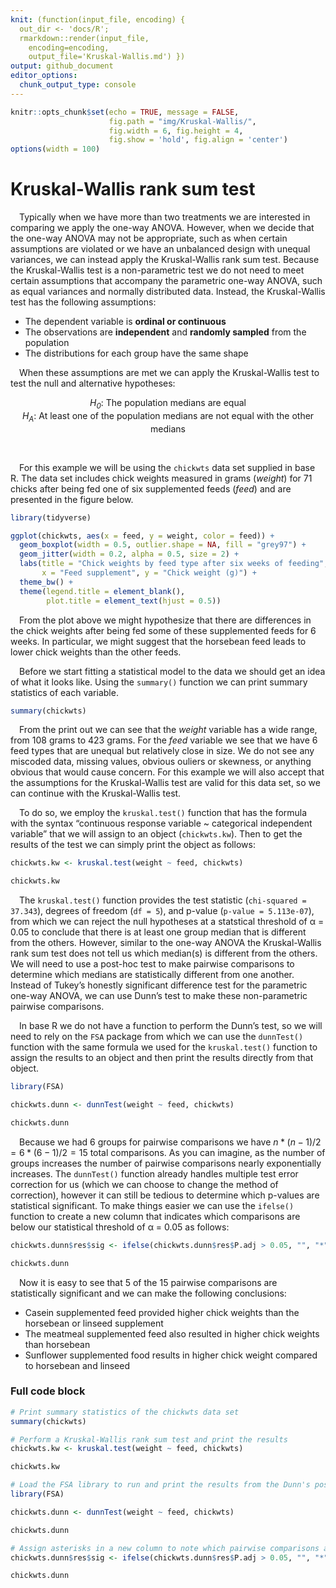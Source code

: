 ```yaml
---
knit: (function(input_file, encoding) {
  out_dir <- 'docs/R';
  rmarkdown::render(input_file,
    encoding=encoding,
    output_file='Kruskal-Wallis.md') })
output: github_document
editor_options:
  chunk_output_type: console
---
```

  
```r
knitr::opts_chunk$set(echo = TRUE, message = FALSE,
                      fig.path = "img/Kruskal-Wallis/",
                      fig.width = 6, fig.height = 4,
                      fig.show = 'hold', fig.align = 'center')
options(width = 100)
```

# Kruskal-Wallis rank sum test

&emsp;Typically when we have more than two treatments we are interested in comparing we apply the one-way ANOVA.  However, when we decide that the one-way ANOVA may not be appropriate, such as when certain assumptions are violated or we have an unbalanced design with unequal variances, we can instead apply the Kruskal-Wallis rank sum test.  Because the Kruskal-Wallis test is a non-parametric test we do not need to meet certain assumptions that accompany the parametric one-way ANOVA, such as equal variances and normally distributed data.  Instead, the Kruskal-Wallis test has the following assumptions:

* The dependent variable is **ordinal or continuous**
* The observations are **independent** and **randomly sampled** from the population
* The distributions for each group have the same shape

&emsp;When these assumptions are met we can apply the Kruskal-Wallis test to test the null and alternative hypotheses:

<center><i>H<sub>0</sub></i>: The population medians are equal</center>
<center><i>H<sub>A</sub></i>: At least one of the population medians are not equal with the other medians</center>
<br>

&emsp;For this example we will be using the `chickwts` data set supplied in base R.  The data set includes chick weights measured in grams (*weight*) for 71 chicks after being fed one of six supplemented feeds (*feed*) and are presented in the figure below.

```r
library(tidyverse)

ggplot(chickwts, aes(x = feed, y = weight, color = feed)) +
  geom_boxplot(width = 0.5, outlier.shape = NA, fill = "grey97") +
  geom_jitter(width = 0.2, alpha = 0.5, size = 2) +
  labs(title = "Chick weights by feed type after six weeks of feeding",
       x = "Feed supplement", y = "Chick weight (g)") +
  theme_bw() +
  theme(legend.title = element_blank(),
        plot.title = element_text(hjust = 0.5))
```

&emsp;From the plot above we might hypothesize that there are differences in the chick weights after being fed some of these supplemented feeds for 6 weeks.  In particular, we might suggest that the horsebean feed leads to lower chick weights than the other feeds.

&emsp;Before we start fitting a statistical model to the data we should get an idea of what it looks like.  Using the `summary()` function we can print summary statistics of each variable.

```r
summary(chickwts)
```

&emsp;From the print out we can see that the *weight* variable has a wide range, from 108 grams to 423 grams.  For the *feed* variable we see that we have 6 feed types that are unequal but relatively close in size.  We do not see any miscoded data, missing values, obvious ouliers or skewness, or anything obvious that would cause concern.  For this example we will also accept that the assumptions for the Kruskal-Wallis test are valid for this data set, so we can continue with the Kruskal-Wallis test.

&emsp;To do so, we employ the `kruskal.test()` function that has the formula with the syntax "continuous response variable ~ categorical independent variable" that we will assign to an object (`chickwts.kw`).  Then to get the results of the test we can simply print the object as follows:

```r
chickwts.kw <- kruskal.test(weight ~ feed, chickwts)

chickwts.kw
```

&emsp;The `kruskal.test()` function provides the test statistic (`chi-squared = 37.343`), degrees of freedom (`df = 5`), and p-value (`p-value = 5.113e-07`), from which we can reject the null hypotheses at a statstical threshold of &alpha; = 0.05 to conclude that there is at least one group median that is different from the others.  However, similar to the one-way ANOVA the Kruskal-Wallis rank sum test does not tell us which median(s) is different from the others.  We will need to use a post-hoc test to make pairwise comparisons to determine which medians are statistically different from one another.  Instead of Tukey's honestly significant difference test for the parametric one-way ANOVA, we can use Dunn's test to make these non-parametric pairwise comparisons.

&emsp;In base R we do not have a function to perform the Dunn's test, so we will need to rely on the `FSA` package from which we can use the `dunnTest()` function with the same formula we used for the `kruskal.test()` function to assign the results to an object and then print the results directly from that object.

```r
library(FSA)

chickwts.dunn <- dunnTest(weight ~ feed, chickwts)

chickwts.dunn
```

&emsp;Because we had 6 groups for pairwise comparisons we have $n*(n-1) / 2 = 6*(6-1) / 2 = 15$ total comparisons.  As you can imagine, as the number of groups increases the number of pairwise comparisons nearly exponentially increases.  The `dunnTest()` function already handles multiple test error correction for us (which we can choose to change the method of correction), however it can still be tedious to determine which p-values are statistical significant.  To make things easier we can use the `ifelse()` function to create a new column that indicates which comparisons are below our statistical threshold of &alpha; = 0.05 as follows:

```r
chickwts.dunn$res$sig <- ifelse(chickwts.dunn$res$P.adj > 0.05, "", "*")

chickwts.dunn
```

&emsp;Now it is easy to see that 5 of the 15 pairwise comparisons are statistically significant and we can make the following conclusions:

* Casein supplemented feed provided higher chick weights than the horsebean or linseed supplement
* The meatmeal supplemented feed also resulted in higher chick weights than horsebean
* Sunflower supplemented food results in higher chick weight compared to horsebean and linseed

### Full code block

```r
# Print summary statistics of the chickwts data set
summary(chickwts)

# Perform a Kruskal-Wallis rank sum test and print the results
chickwts.kw <- kruskal.test(weight ~ feed, chickwts)

chickwts.kw

# Load the FSA library to run and print the results from the Dunn's post-hoc pairwise test
library(FSA)

chickwts.dunn <- dunnTest(weight ~ feed, chickwts)

chickwts.dunn

# Assign asterisks in a new column to note which pairwise comparisons are statistically significant
chickwts.dunn$res$sig <- ifelse(chickwts.dunn$res$P.adj > 0.05, "", "*")

chickwts.dunn
```

